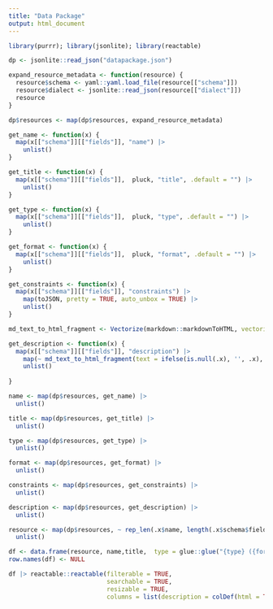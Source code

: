 ```yaml
---
title: "Data Package"
output: html_document
---
```


```r
library(purrr); library(jsonlite); library(reactable)
```

```r
dp <- jsonlite::read_json("datapackage.json")

expand_resource_metadata <- function(resource) {
  resource$schema <- yaml::yaml.load_file(resource[["schema"]])
  resource$dialect <- jsonlite::read_json(resource[["dialect"]])
  resource
}

dp$resources <- map(dp$resources, expand_resource_metadata)

get_name <- function(x) {
  map(x[["schema"]][["fields"]], "name") |> 
    unlist()
}

get_title <- function(x) {
  map(x[["schema"]][["fields"]],  pluck, "title", .default = "") |> 
    unlist()
}

get_type <- function(x) {
  map(x[["schema"]][["fields"]],  pluck, "type", .default = "") |> 
    unlist()
}

get_format <- function(x) {
  map(x[["schema"]][["fields"]],  pluck, "format", .default = "") |> 
    unlist()
}

get_constraints <- function(x) {
  map(x[["schema"]][["fields"]], "constraints") |> 
    map(toJSON, pretty = TRUE, auto_unbox = TRUE) |> 
    unlist()
}

md_text_to_html_fragment <- Vectorize(markdown::markdownToHTML, vectorize.args = "text")

get_description <- function(x) {
  map(x[["schema"]][["fields"]], "description") |> 
    map(~ md_text_to_html_fragment(text = ifelse(is.null(.x), '', .x), fragment.only = TRUE)) |> 
    unlist()
          
}

name <- map(dp$resources, get_name) |> 
  unlist()

title <- map(dp$resources, get_title) |> 
  unlist()

type <- map(dp$resources, get_type) |> 
  unlist()

format <- map(dp$resources, get_format) |> 
  unlist()

constraints <- map(dp$resources, get_constraints) |> 
  unlist()

description <- map(dp$resources, get_description) |> 
  unlist()

resource <- map(dp$resources, ~ rep_len(.x$name, length(.x$schema$fields))) |> 
  unlist()

df <- data.frame(resource, name,title,  type = glue::glue("{type} ({format})"), description, constraints)
row.names(df) <- NULL
```


```r
df |> reactable::reactable(filterable = TRUE, 
                           searchable = TRUE,
                           resizable = TRUE,
                           columns = list(description = colDef(html = TRUE)))
```


